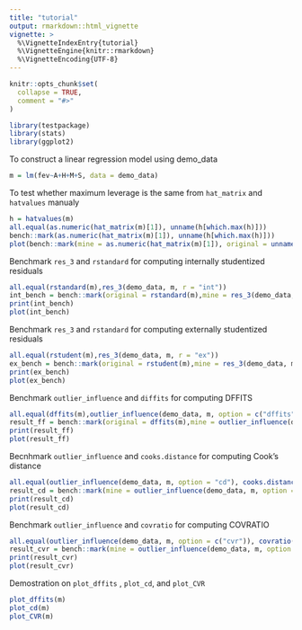 ```yaml
---
title: "tutorial"
output: rmarkdown::html_vignette
vignette: >
  %\VignetteIndexEntry{tutorial}
  %\VignetteEngine{knitr::rmarkdown}
  %\VignetteEncoding{UTF-8}
---
```


```r
knitr::opts_chunk$set(
  collapse = TRUE,
  comment = "#>"
)
```

```r
library(testpackage)
library(stats)
library(ggplot2)
```

To construct a linear regression model using demo_data
```r
m = lm(fev~A+H+M+S, data = demo_data)
```

To test whether maximum leverage is the same from `hat_matrix` and `hatvalues` manualy
```r
h = hatvalues(m)
all.equal(as.numeric(hat_matrix(m)[1]), unname(h[which.max(h)]))
bench::mark(as.numeric(hat_matrix(m)[1]), unname(h[which.max(h)]))
plot(bench::mark(mine = as.numeric(hat_matrix(m)[1]), original = unname(h[which.max(h)])))
```


Benchmark `res_3` and `rstandard` for computing internally studentized residuals
```r
all.equal(rstandard(m),res_3(demo_data, m, r = "int"))
int_bench = bench::mark(original = rstandard(m),mine = res_3(demo_data, m, r = "int"))
print(int_bench)
plot(int_bench)
```

Benchmark `res_3` and `rstandard` for computing externally studentized residuals
```r
all.equal(rstudent(m),res_3(demo_data, m, r = "ex"))
ex_bench = bench::mark(original = rstudent(m),mine = res_3(demo_data, m, r = "ex"))
print(ex_bench)
plot(ex_bench)
```


Benchmark `outlier_influence` and `diffits` for computing DFFITS
```r
all.equal(dffits(m),outlier_influence(demo_data, m, option = c("dffits")))
result_ff = bench::mark(original = dffits(m),mine = outlier_influence(demo_data, m, option = c("dffits")))
print(result_ff)
plot(result_ff)
```

Becnhmark `outlier_influence` and `cooks.distance` for computing Cook's distance
```r
all.equal(outlier_influence(demo_data, m, option = "cd"), cooks.distance(m))
result_cd = bench::mark(mine = outlier_influence(demo_data, m, option = "cd"), original = cooks.distance(m))
print(result_cd)
plot(result_cd)
```

Benchmark `outlier_influence` and `covratio` for computing COVRATIO
```r
all.equal(outlier_influence(demo_data, m, option = c("cvr")), covratio(m))
result_cvr = bench::mark(mine = outlier_influence(demo_data, m, option = c("cvr")), original = covratio(m))
print(result_cvr)
plot(result_cvr)
```


Demostration on `plot_dffits` , `plot_cd`, and `plot_CVR`
```r
plot_dffits(m)
plot_cd(m)
plot_CVR(m)
```

